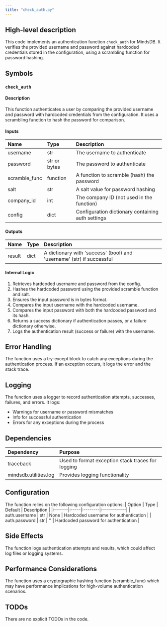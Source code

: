```yaml
---
title: "check_auth.py"
---
```


## High-level description
This code implements an authentication function `check_auth` for MindsDB. It verifies the provided username and password against hardcoded credentials stored in the configuration, using a scrambling function for password hashing.

## Symbols

### `check_auth`
#### Description
This function authenticates a user by comparing the provided username and password with hardcoded credentials from the configuration. It uses a scrambling function to hash the password for comparison.

#### Inputs
| Name | Type | Description |
|:-----|:-----|:------------|
| username | str | The username to authenticate |
| password | str or bytes | The password to authenticate |
| scramble_func | function | A function to scramble (hash) the password |
| salt | str | A salt value for password hashing |
| company_id | int | The company ID (not used in the function) |
| config | dict | Configuration dictionary containing auth settings |

#### Outputs
| Name | Type | Description |
|:-----|:-----|:------------|
| result | dict | A dictionary with 'success' (bool) and 'username' (str) if successful |

#### Internal Logic
1. Retrieves hardcoded username and password from the config.
2. Hashes the hardcoded password using the provided scramble function and salt.
3. Ensures the input password is in bytes format.
4. Compares the input username with the hardcoded username.
5. Compares the input password with both the hardcoded password and its hash.
6. Returns a success dictionary if authentication passes, or a failure dictionary otherwise.
7. Logs the authentication result (success or failure) with the username.

## Error Handling
The function uses a try-except block to catch any exceptions during the authentication process. If an exception occurs, it logs the error and the stack trace.

## Logging
The function uses a logger to record authentication attempts, successes, failures, and errors. It logs:
- Warnings for username or password mismatches
- Info for successful authentication
- Errors for any exceptions during the process

## Dependencies
| Dependency | Purpose |
|:-----------|:--------|
| traceback | Used to format exception stack traces for logging |
| mindsdb.utilities.log | Provides logging functionality |

## Configuration
The function relies on the following configuration options:
| Option | Type | Default | Description |
|:-------|:-----|:--------|:------------|
| auth.username | str | None | Hardcoded username for authentication |
| auth.password | str | '' | Hardcoded password for authentication |

## Side Effects
The function logs authentication attempts and results, which could affect log files or logging systems.

## Performance Considerations
The function uses a cryptographic hashing function (scramble_func) which may have performance implications for high-volume authentication scenarios.

## TODOs
There are no explicit TODOs in the code.